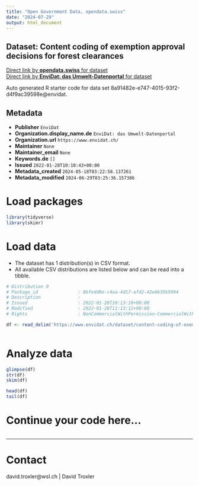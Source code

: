```yaml
---
title: "Open Government Data, opendata.swiss"
date: "2024-07-29"
output: html_document
---
```


## Dataset: Content coding of exemption approval decisions for forest clearances



[Direct link by **opendata.swiss** for dataset](https://opendata.swiss/de/dataset/content-coding-of-exemption-approval-decisions-for-forest-clearances)<br>
[Direct link by **EnviDat: das Umwelt-Datenportal** for dataset](https://www.envidat.ch/#/metadata/content-coding-of-exemption-approval-decisions-for-forest-clearances)

Auto generated R starter code for data set 8a91482e-e747-4015-93f2-d4f9ac39598e@envidat.

## Metadata

- **Publisher** `EnviDat`
- **Organization.display_name.de** `EnviDat: das Umwelt-Datenportal`
- **Organization.url** `https://www.envidat.ch/`
- **Maintainer** `None`
- **Maintainer_email** `None`
- **Keywords.de** `[]`
- **Issued** `2022-01-28T10:10:43+00:00`
- **Metadata_created** `2024-05-18T03:22:58.137261`
- **Metadata_modified** `2024-06-29T03:25:36.157386`


# Load packages

```r

library(tidyverse)
library(skimr)

```

# Load data

-   The dataset has 1 distribution(s) in CSV format.
-   All available CSV distributions are listed below and can be read into a tibble.

```r

# Distribution 0
# Package_id               : 8bfedd0e-c4aa-4d17-afd2-42e6b35b5994
# Description              : 
# Issued                   : 2022-01-28T10:13:10+00:00
# Modified                 : 2022-01-28T11:13:12+00:00
# Rights                   : NonCommercialWithPermission-CommercialWithPermission-ReferenceRequired

df <- read_delim('https://www.envidat.ch/dataset/content-coding-of-exemption-approval-decisions-for-forest-clearances/resource/9bdd15da-34cc-4884-a1e9-6f30a754c8b5')



```

# Analyze data

```r

glimpse(df)
str(df)
skim(df)

head(df)
tail(df)

```

# Continue your code here...

```r

```

------------------------------------------------------------------------

# Contact

david.troxler@wsl.ch | David Troxler
